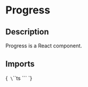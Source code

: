 
<Meta title="Components/Progress" of={ProgressStories} />

# Progress

## Description

Progress is a React component.

## Imports

<Markdown>{`
\`\`\`ts
\`\`\`
`}</Markdown>

<Primary />

<ArgTypes of={Progress}/>

